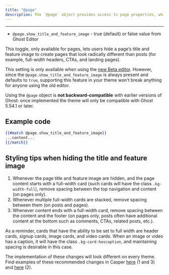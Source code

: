 ```yaml
---
title: "@page"
description: The `@page` object provides access to page properties, which are available anywhere in your theme.
---
```


***

* `@page.show_title_and_feature_image` - true (default) or false value from Ghost Editor

This toggle, only available for pages, lets users hide a page’s title and feature image to create pages that look radically different than posts (for example, full-width headers, CTAs, and landing pages).

This setting is only available when using the [new Beta editor](https://ghost.org/changelog/editor-beta/). However, since the `@page.show_title_and_feature_image` is always present and defaults to `true`, supporting this feature in your theme won’t break anything for anyone using the old editor.

Using the `@page` object is **not backward-compatible** with earlier versions of Ghost: once implemented the theme will only be compatible with Ghost 5.54.1 or later.

## Example code

```handlebars
{{#match @page.show_title_and_feature_image}}
...content...
{{/match}}
```

## Styling tips when hiding the title and feature image

1. Whenever the page title and feature image are hidden, and the page content starts with a full-width card (such cards will have the class `.kg-width-full`), remove spacing between the top navigation and content (on pages only).
2. Whenever multiple full-width cards are stacked, remove spacing between them (on posts and pages).
3. Whenever content ends with a full-width card, remove spacing between the content and the footer (on pages only, posts often have additional content at the bottom such as comments, CTAs, related posts, etc.).

As a reminder, cards that have the ability to be set to full width are header cards, signup cards, image cards, and video cards. When an image or video has a caption, it will have the class `.kg-card-hascaption`, and maintaining spacing is desirable in this case.

The implementation of these changes will look different on every theme. Find examples of these recommended changes in Casper [here](https://github.com/TryGhost/Casper/commit/d9c9390e17c1df1322ebfec774886058a56a0891) (1 and 3) and [here](https://github.com/TryGhost/Casper/blob/a60e3e976a341df462ba948d395bc52c37faffa4/assets/css/screen.css#L1345-L1348) (2).